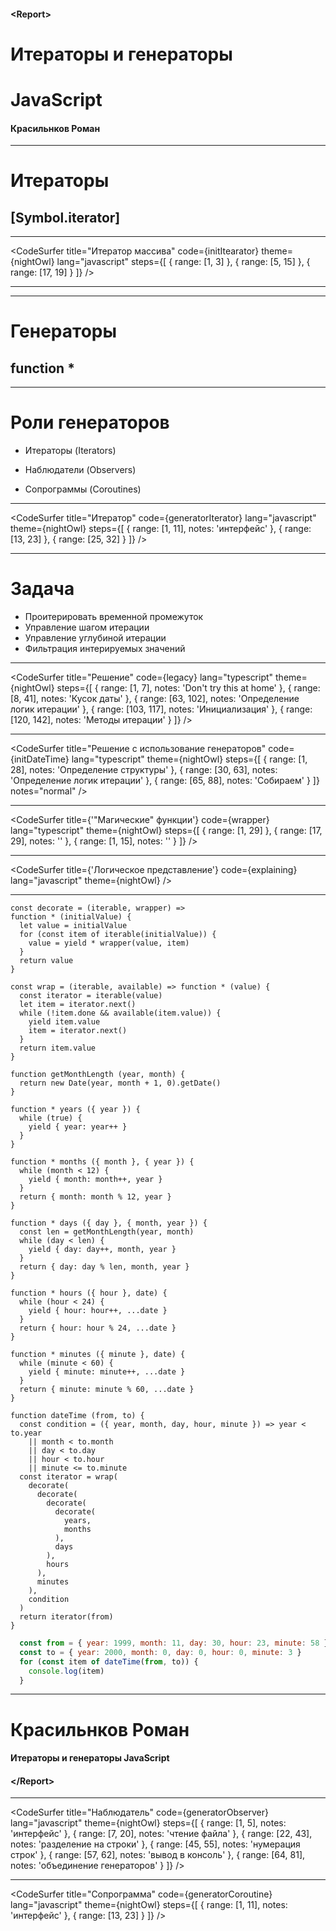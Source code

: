 



#### <Report\>
# Итераторы и генераторы
# JavaScript

#### Красильнков Роман

---

# Итераторы
## [Symbol.iterator]

---

<CodeSurfer 
  title="Итератор массива"
  code={initItearator}
  theme={nightOwl}
  lang="javascript"
  steps={[
    { range: [1, 3] },
    { range: [5, 15] },
    { range: [17, 19] }
  ]}
/>

---

<CodeSurfer 
  title="Собственный итератор"
  code={createItrerator}
  theme={nightOwl}
  lang="javascript"
/>

---

# Генераторы
## function *

---

# Роли генераторов

* Итераторы (Iterators)

* Наблюдатели (Observers)

* Сопрограммы (Coroutines)

---

<CodeSurfer
  title="Итератор"
  code={generatorIterator}
  lang="javascript"
  theme={nightOwl}
  steps={[
    { range: [1, 11], notes: 'интерфейс' },
    { range: [13, 23] },
    { range: [25, 32] }
  ]}
/>

---

# Задача

* Проитерировать временной промежуток
* Управление шагом итерации
* Управление углубиной итерации
* Фильтрация интерируемых значений

---

<CodeSurfer
  title="Решение"
  code={legacy}
  lang="typescript"
  theme={nightOwl}
  steps={[
    { range: [1, 7], notes: 'Don\'t try this at home' },
    { range: [8, 41], notes: 'Кусок даты' },
    { range: [63, 102], notes: 'Определение логик итерации' },
    { range: [103, 117], notes: 'Инициализация' },
    { range: [120, 142], notes: 'Методы итерации' }
  ]}
/>

---

<CodeSurfer
  title="Решение с использование генераторов"
  code={initDateTime}
  lang="typescript"
  theme={nightOwl}
  steps={[
    { range: [1, 28], notes: 'Определение структуры' },
    { range: [30, 63], notes: 'Определение логик итерации' },
    { range: [65, 88], notes: 'Собираем' }
  ]}
  notes="normal"
/>

---

<CodeSurfer
  title={'"Магические" функции'}
  code={wrapper}
  lang="typescript"
  theme={nightOwl}
  steps={[
    { range: [1, 29] },
    { range: [17, 29], notes: '' },
    { range: [1, 15], notes: '' }
  ]}
/>

---

<CodeSurfer
  title={'Логическое представление'}
  code={explaining}
  lang="javascript"
  theme={nightOwl}
/>

---


```
const decorate = (iterable, wrapper) =>
function * (initialValue) {
  let value = initialValue
  for (const item of iterable(initialValue)) {
    value = yield * wrapper(value, item)
  }
  return value
}

const wrap = (iterable, available) => function * (value) {
  const iterator = iterable(value)
  let item = iterator.next()
  while (!item.done && available(item.value)) {
    yield item.value
    item = iterator.next()
  }
  return item.value
}

function getMonthLength (year, month) {
  return new Date(year, month + 1, 0).getDate()
}

function * years ({ year }) {
  while (true) {
    yield { year: year++ }
  }
}

function * months ({ month }, { year }) {
  while (month < 12) {
    yield { month: month++, year }
  }
  return { month: month % 12, year }
}

function * days ({ day }, { month, year }) {
  const len = getMonthLength(year, month)
  while (day < len) {
    yield { day: day++, month, year }
  }
  return { day: day % len, month, year }
}

function * hours ({ hour }, date) {
  while (hour < 24) {
    yield { hour: hour++, ...date }
  }
  return { hour: hour % 24, ...date }
}

function * minutes ({ minute }, date) {
  while (minute < 60) {
    yield { minute: minute++, ...date }
  }
  return { minute: minute % 60, ...date }
}

function dateTime (from, to) {
  const condition = ({ year, month, day, hour, minute }) => year < to.year
    || month < to.month
    || day < to.day
    || hour < to.hour
    || minute <= to.minute
  const iterator = wrap(
    decorate(
      decorate(
        decorate(
          decorate(
            years,
            months
          ),
          days
        ),
        hours
      ),
      minutes
    ),
    condition
  )
  return iterator(from)
}
```
```javascript
  const from = { year: 1999, month: 11, day: 30, hour: 23, minute: 58 }
  const to = { year: 2000, month: 0, day: 0, hour: 0, minute: 3 }
  for (const item of dateTime(from, to)) {
    console.log(item)
  }
```

---

# Красильнков Роман

#### Итераторы и генераторы JavaScript

#### </Report\>

---

<CodeSurfer
  title="Наблюдатель"
  code={generatorObserver}
  lang="javascript"
  theme={nightOwl}
  steps={[
    { range: [1, 5], notes: 'интерфейс' },
    { range: [7, 20], notes: 'чтение файла' },
    { range: [22, 43], notes: 'разделение на строки' },
    { range: [45, 55], notes: 'нумерация строк' },
    { range: [57, 62], notes: 'вывод в консоль' },
    { range: [64, 81], notes: 'объединение генераторов' }
  ]}
/>

---

<CodeSurfer
  title="Сопрограмма"
  code={generatorCoroutine}
  lang="javascript"
  theme={nightOwl}
  steps={[
    { range: [1, 11], notes: 'интерфейс' },
    { range: [13, 23] }
  ]}
/>
